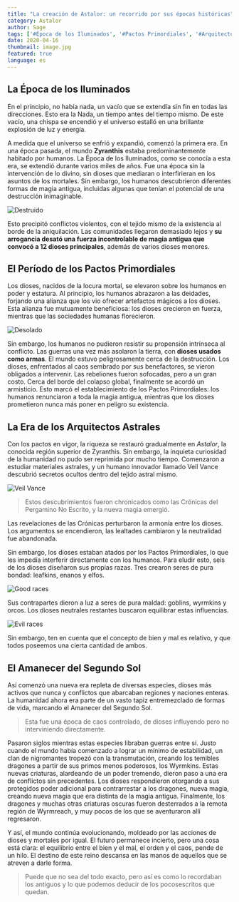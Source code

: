 ```yaml
---
title: "La creación de Astalor: un recorrido por sus épocas históricas"
category: Astalor
author: Sage
tags: ['#Época de los Iluminados', '#Pactos Primordiales', '#Arquitectos Astrales', "#Historia"]
date: 2020-04-16
thumbnail: image.jpg
featured: true
language: es
---
```


## La Época de los Iluminados

En el principio, no había nada, un vacío que se extendía sin fin en todas las direcciones. Esto era la Nada, un tiempo antes del tiempo mismo. De este vacío, una chispa se encendió y el universo estalló en una brillante explosión de luz y energía.

A medida que el universo se enfrió y expandió, comenzó la primera era. En una época pasada, el mundo **Zyranthis** estaba predominantemente habitado por humanos. La Época de los Iluminados, como se conocía a esta era, se extendió durante varios miles de años. Fue una época sin la intervención de lo divino, sin dioses que mediaran o interfirieran en los asuntos de los mortales. Sin embargo, los humanos descubrieron diferentes formas de magia antigua, incluidas algunas que tenían el potencial de una destrucción inimaginable. 

![Destruido](https://i.imgur.com/3ACVFUZ.png?align=left&height=300&width=250)

Esto precipitó conflictos violentos, con el tejido mismo de la existencia al borde de la aniquilación. Las comunidades llegaron demasiado lejos y **su arrogancia desató una fuerza incontrolable de magia antigua que convocó a 12 dioses principales**, además de varios dioses menores.

## El Período de los Pactos Primordiales

Los dioses, nacidos de la locura mortal, se elevaron sobre los humanos en poder y estatura. Al principio, los humanos abrazaron a las deidades, forjando una alianza que los vio ofrecer artefactos mágicos a los dioses. Esta alianza fue mutuamente beneficiosa: los dioses crecieron en fuerza, mientras que las sociedades humanas florecieron. 

![Desolado](https://i.imgur.com/ua1uWII.png)

Sin embargo, los humanos no pudieron resistir su propensión intrínseca al conflicto. Las guerras una vez más asolaron la tierra, con **dioses usados como armas**. El mundo estuvo peligrosamente cerca de la destrucción. Los dioses, enfrentados al caos sembrado por sus benefactores, se vieron obligados a intervenir. Las rebeliones fueron sofocadas, pero a un gran costo. Cerca del borde del colapso global, finalmente se acordó un armisticio. Esto marcó el establecimiento de los Pactos Primordiales: los humanos renunciaron a toda la magia antigua, mientras que los dioses prometieron nunca más poner en peligro su existencia.

## La Era de los Arquitectos Astrales

Con los pactos en vigor, la riqueza se restauró gradualmente en *Astalor*, la conocida región superior de Zyranthis. Sin embargo, la inquieta curiosidad de la humanidad no pudo ser reprimida por mucho tiempo. Comenzaron a estudiar materiales astrales, y un humano innovador llamado Veil Vance descubrió secretos ocultos dentro del tejido astral mismo.

![Veil Vance](https://i.imgur.com/v0etStB.png)

> Estos descubrimientos fueron chronicados como las Crónicas del Pergamino No Escrito, y la nueva magia emergió.

Las revelaciones de las Crónicas perturbaron la armonía entre los dioses. Los argumentos se encendieron, las lealtades cambiaron y la neutralidad fue abandonada. 

Sin embargo, los dioses estaban atados por los Pactos Primordiales, lo que les impedía interferir directamente con los humanos. Para eludir esto, seis de los dioses diseñaron sus propias razas. Tres crearon seres de pura bondad: leafkins, enanos y elfos. 

![Good races](https://i.imgur.com/bd3QjIs.png)

Sus contrapartes dieron a luz a seres de pura maldad: goblins, wyrmkins y orcos. Los dioses neutrales restantes buscaron equilibrar estas influencias.

![Evil races](https://i.imgur.com/6A0b8r2.png)

Sin embargo, ten en cuenta que el concepto de bien y mal es relativo, y que todos poseemos una cierta cantidad de ambos.

## El Amanecer del Segundo Sol

Así comenzó una nueva era repleta de diversas especies, dioses más activos que nunca y conflictos que abarcaban regiones y naciones enteras. La humanidad ahora era parte de un vasto tapiz entremezclado de formas de vida, marcando el Amanecer del Segundo Sol.

> Esta fue una época de caos controlado, de dioses influyendo pero no interviniendo directamente.

Pasaron siglos mientras estas especies libraban guerras entre sí. Justo cuando el mundo había comenzado a lograr un mínimo de estabilidad, un clan de nigromantes tropezó con la transmutación, creando los temibles dragones a partir de sus primos menos poderosos, los Wyrmkins. Estas nuevas criaturas, alardeando de un poder tremendo, dieron paso a una era de conflictos sin precedentes. Los dioses respondieron otorgando a sus protegidos poder adicional para contrarrestar a los dragones, nueva magia, creando nueva magia que era distinta de la magia antigua. Finalmente, los dragones y muchas otras criaturas oscuras fueron desterrados a la remota región de Wyrmreach, y muy pocos de los que se aventuraron allí regresaron.

Y así, el mundo continúa evolucionando, moldeado por las acciones de dioses y mortales por igual. El futuro permanece incierto, pero una cosa está clara: el equilibrio entre el bien y el mal, el orden y el caos, pende de un hilo. El destino de este reino descansa en las manos de aquellos que se atreven a darle forma.

> Puede que no sea del todo exacto, pero así es como lo recordaban los antiguos y lo que podemos deducir de los pocosescritos que quedan.